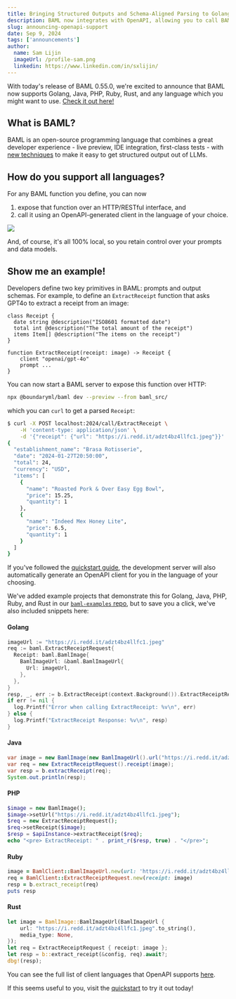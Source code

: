 ```yaml
---
title: Bringing Structured Outputs and Schema-Aligned Parsing to Golang, Java, PHP, Ruby, Rust, and More
description: BAML now integrates with OpenAPI, allowing you to call BAML functions from any language.
slug: announcing-openapi-support
date: Sep 9, 2024
tags: ['announcements']
author:
  name: Sam Lijin
  imageUrl: /profile-sam.png
  linkedin: https://www.linkedin.com/in/sxlijin/
---
```


With today's release of BAML 0.55.0, we're excited to announce that BAML now
supports Golang, Java, PHP, Ruby, Rust, and any language which you might want to
use. [Check it out here!][quickstart]

[quickstart]: https://docs.boundaryml.com/docs/get-started/quickstart/openapi

## What is BAML?

BAML is an open-source programming language that combines a great developer
experience - live preview, IDE integration, first-class tests - with [new
techniques][schema-aligned parsing] to make it easy to get structured output
out of LLMs.

[schema-aligned parsing]: /blog/schema-aligned-parsing
[docs]: https://docs.boundaryml.com

## How do you support all languages?

For any BAML function you define, you can now

1. expose that function over an HTTP/RESTful interface, and
2. call it using an OpenAPI-generated client in the language of your choice.

<img src="/blog/openapi-diagram.drawio.svg" className="mx-auto my-0"/>

And, of course, it's all 100% local, so you retain control over your prompts and
data models.

## Show me an example!

Developers define two key primitives in BAML: prompts and output schemas. For
example, to define an `ExtractReceipt` function that asks GPT4o to extract a
receipt from an image:

```baml
class Receipt {
  date string @description("ISO8601 formatted date")
  total int @description("The total amount of the receipt")
  items Item[] @description("The items on the receipt")
}

function ExtractReceipt(receipt: image) -> Receipt {
    client "openai/gpt-4o"
    prompt ...
}
```

You can now start a BAML server to expose this function over HTTP:

```bash
npx @boundaryml/baml dev --preview --from baml_src/
```

which you can `curl` to get a parsed `Receipt`:

```bash
$ curl -X POST localhost:2024/call/ExtractReceipt \
    -H 'content-type: application/json' \
    -d '{"receipt": {"url": "https://i.redd.it/adzt4bz4llfc1.jpeg"}}'
{
  "establishment_name": "Brasa Rotisserie",
  "date": "2024-01-27T20:50:00",
  "total": 24,
  "currency": "USD",
  "items": [
    {
      "name": "Roasted Pork & Over Easy Egg Bowl",
      "price": 15.25,
      "quantity": 1
    },
    {
      "name": "Indeed Mex Honey Lite",
      "price": 6.5,
      "quantity": 1
    }
  ]
}
```

If you've followed the [quickstart guide][quickstart], the development server will
also automatically generate an OpenAPI client for you in the language of your choosing.

We've added example projects that demonstrate this for Golang, Java, PHP, Ruby,
and Rust in our [`baml-examples`
repo](https://github.com/BoundaryML/baml-examples), but to save you a click,
we've also included snippets here:

#### Golang

```go
imageUrl := "https://i.redd.it/adzt4bz4llfc1.jpeg"
req := baml.ExtractReceiptRequest{
  Receipt: baml.BamlImage{
    BamlImageUrl: &baml.BamlImageUrl{
      Url: imageUrl,
    },
  },
}
resp, _, err := b.ExtractReceipt(context.Background()).ExtractReceiptRequest(req).Execute()
if err != nil {
  log.Printf("Error when calling ExtractReceipt: %v\n", err)
} else {
  log.Printf("ExtractReceipt Response: %v\n", resp)
}
```

#### Java

```java
var image = new BamlImage(new BamlImageUrl().url("https://i.redd.it/adzt4bz4llfc1.jpeg"));
var req = new ExtractReceiptRequest().receipt(image);
var resp = b.extractReceipt(req);
System.out.println(resp);
```

#### PHP

```php
$image = new BamlImage();
$image->setUrl("https://i.redd.it/adzt4bz4llfc1.jpeg");
$req = new ExtractReceiptRequest();
$req->setReceipt($image);
$resp = $apiInstance->extractReceipt($req);
echo "<pre> ExtractReceipt: " . print_r($resp, true) . "</pre>";
```

#### Ruby

```ruby
image = BamlClient::BamlImageUrl.new(url: 'https://i.redd.it/adzt4bz4llfc1.jpeg')
req = BamlClient::ExtractReceiptRequest.new(receipt: image)
resp = b.extract_receipt(req)
puts resp
```

#### Rust

```rust
let image = BamlImage::BamlImageUrl(BamlImageUrl {
    url: "https://i.redd.it/adzt4bz4llfc1.jpeg".to_string(),
    media_type: None,
});
let req = ExtractReceiptRequest { receipt: image };
let resp = b::extract_receipt(&config, req).await?;
dbg!(resp);
```

You can see the full list of client languages that OpenAPI supports
[here](https://github.com/OpenAPITools/openapi-generator?tab=readme-ov-file#overview).

If this seems useful to you, visit the [quickstart] to try it out today!
